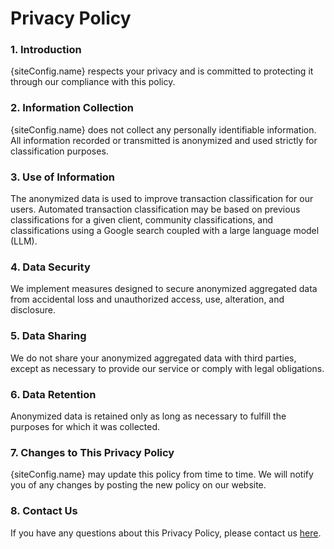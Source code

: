 

# Privacy Policy

### 1. Introduction

{siteConfig.name} respects your privacy and is committed to protecting it through our compliance with this policy.

### 2. Information Collection

{siteConfig.name} does not collect any personally identifiable information. All information recorded or transmitted is anonymized and used strictly for classification purposes.

### 3. Use of Information

The anonymized data is used to improve transaction classification for our users. Automated transaction classification may be based on previous classifications for a given client, community classifications, and classifications using a Google search coupled with a large language model (LLM).

### 4. Data Security

We implement measures designed to secure anonymized aggregated data from accidental loss and unauthorized access, use, alteration, and disclosure.

### 5. Data Sharing

We do not share your anonymized aggregated data with third parties, except as necessary to provide our service or comply with legal obligations.

### 6. Data Retention

Anonymized data is retained only as long as necessary to fulfill the purposes for which it was collected.

### 7. Changes to This Privacy Policy

{siteConfig.name} may update this policy from time to time. We will notify you of any changes by posting the new policy on our website.

### 8. Contact Us

If you have any questions about this Privacy Policy, please contact us [here](/contact-us).

<HomeButton />
